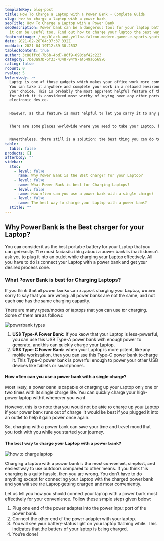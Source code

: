 ```yaml
---
templateKey: blog-post
title: How To Charge a Laptop with a Power Bank - Complete Guide
slug: how-to-charge-a-laptop-with-a-power-bank
seoTitle: How To Charge a Laptop with a Power Bank
seoDescription: Power bank can be a dangerous tool for your laptop battery. But
  it can be useful too. Find out how to charge your laptop the best way.
featuredimage: /img/black-and-yellow-falcon-modern-gamer-e-sports-youtube-thumbnail-1-.jpg
date: 2021-02-28T04:37:37.332Z
moddate: 2021-04-19T12:39:30.253Z
tableofcontent: true
author: 3c88ffc6-7b6b-4bd7-86f9-098daf42c223
category: 7be3a93b-6f33-4348-94f9-a4549a656956
rating: false
rcount: 0
rvalue: 5
beforebody: >-
  Laptop is one of those gadgets which makes your office work more convenient.
  You can take it anywhere and complete your work in a relaxed environment of
  your choice. This is probably the most apparent helpful feature of the laptop
  for which it is considered most worthy of buying over any other portable
  electronic device.


  However, as this feature is most helpful to let you carry it to any place, some challenges can arise for you to think of its charging mechanism. When you carry it along with you at any other place with ease, you might also think about the ease with which you can charge it.


  There are some places worldwide where you need to take your Laptop, but when there comes the challenge to get a proper medium to charge the Laptop: you’ve lost/forgot your charger, and there is no other way to charge your Laptop, here comes the difficulty.


  Nevertheless, there still is a solution: the best thing you can do to charge your laptop anywhere in the world is with a power bank. Have you ever thought of it? If no, then this is the time.
table:
  table: false
products: []
afterbody: ""
sidebar:
  stoc:
    - level: false
      name: Why Power Bank is the Best charger for your Laptop?
    - level: false
      name: What Power Bank is best for Charging Laptops?
    - level: false
      name: How often can you use a power bank with a single charge?
    - level: false
      name: The best way to charge your Laptop with a power bank?
  stitle: ""
---
```

## Why Power Bank is the Best charger for your Laptop?

You can consider it as the best portable battery for your Laptop that you can get easily. The most fantastic thing about a power bank is that it doesn’t ask you to plug it into an outlet while charging your Laptop effectively. All you have to do is connect your Laptop with a power bank and get your desired process done.

### What Power Bank is best for Charging Laptops?

If you think that all power banks can support charging your Laptop, we are sorry to say that you are wrong: all power banks are not the same, and not each one has the same charging capacity.

There are many types/modes of laptops that you can use for charging. Some of them are as follows:

![powerbank types](/img/types-of-power-banks.jpg)

1. **USB Type-A Power Bank:** If you know that your Laptop is less-powerful, you can use this USB Type-A power bank with enough power to generate, and this can quickly charge your Laptop.
2. **USB Type-C Power Bank:** when your Laptop is more potent, like any mobile workstation, then you can use this Type-C power bank to charge it. This Type-C power bank is powerful enough to power your other USB devices like tablets or smartphones.

#### How often can you use a power bank with a single charge?

Most likely, a power bank is capable of charging up your Laptop only one or two times with its single charge life. You can quickly charge your high-power laptop with it whenever you want.

However, this is to note that you would not be able to charge up your Laptop if your power bank runs out of charge. It would be best if you plugged it into an outlet to help it gain power once again.

So, charging with a power bank can save your time and travel mood that you took with you while you started your journey.

#### The best way to charge your Laptop with a power bank?

![how to charge laptop](/img/how-to-charge.jpg)

Charging a laptop with a power bank is the most convenient, simplest, and easiest way to use outdoors compared to other means. If you think this charging is a quite hassle, then you are wrong. You don’t have to do anything except for connecting your Laptop with the charged power bank and you will see the Laptop getting charged and most conveniently.

Let us tell you how you should connect your laptop with a power bank most effectively for your convenience. Follow these simple steps given below:

1. Plug one end of the power adapter into the power input port of the power bank.
2. Connect the other end of the power adapter with your laptop.
3. You will see your battery-status light on your laptop flashing white. This indicates that the battery of your laptop is being charged.
4. You’re done!